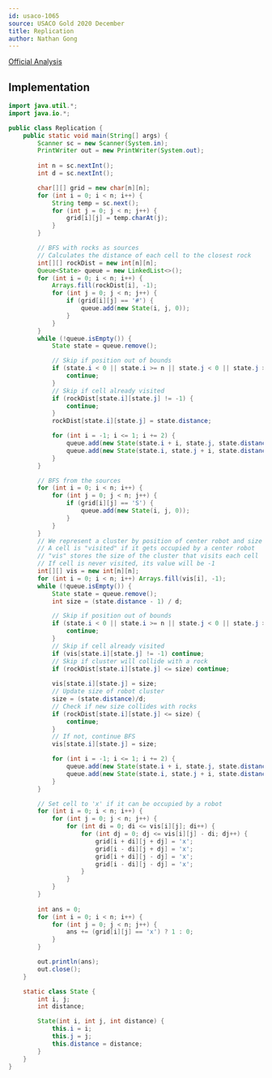 ---
id: usaco-1065
source: USACO Gold 2020 December
title: Replication
author: Nathan Gong
---

[Official Analysis](http://www.usaco.org/current/data/sol_prob1_gold_dec20.html)

## Implementation

<LanguageSection>

<JavaSection>

```java
import java.util.*;
import java.io.*;

public class Replication {
	public static void main(String[] args) {
		Scanner sc = new Scanner(System.in);
		PrintWriter out = new PrintWriter(System.out);
		
		int n = sc.nextInt();
		int d = sc.nextInt();

		char[][] grid = new char[n][n];
		for (int i = 0; i < n; i++) {
			String temp = sc.next();
			for (int j = 0; j < n; j++) {
				grid[i][j] = temp.charAt(j);
			}
		}

		// BFS with rocks as sources
		// Calculates the distance of each cell to the closest rock
		int[][] rockDist = new int[n][n];
		Queue<State> queue = new LinkedList<>();
		for (int i = 0; i < n; i++) {
			Arrays.fill(rockDist[i], -1);
			for (int j = 0; j < n; j++) {
				if (grid[i][j] == '#') {
					queue.add(new State(i, j, 0));
				}
			} 
		}
		while (!queue.isEmpty()) {
			State state = queue.remove();

			// Skip if position out of bounds
			if (state.i < 0 || state.i >= n || state.j < 0 || state.j >= n) {
				continue;
			}
			// Skip if cell already visited
			if (rockDist[state.i][state.j] != -1) {
				continue;
			}
			rockDist[state.i][state.j] = state.distance;

			for (int i = -1; i <= 1; i += 2) {
				queue.add(new State(state.i + i, state.j, state.distance + 1));
				queue.add(new State(state.i, state.j + i, state.distance + 1));
			}
		}

		// BFS from the sources
		for (int i = 0; i < n; i++) {
			for (int j = 0; j < n; j++) {
				if (grid[i][j] == 'S') {
					queue.add(new State(i, j, 0));
				}
			}
		}
		// We represent a cluster by position of center robot and size
		// A cell is "visited" if it gets occupied by a center robot
		// "vis" stores the size of the cluster that visits each cell
		// If cell is never visited, its value will be -1
		int[][] vis = new int[n][n];
		for (int i = 0; i < n; i++) Arrays.fill(vis[i], -1);
		while (!queue.isEmpty()) {
			State state = queue.remove();
			int size = (state.distance - 1) / d;

			// Skip if position out of bounds
			if (state.i < 0 || state.i >= n || state.j < 0 || state.j >= n) {
				continue; 
			}
			// Skip if cell already visited
			if (vis[state.i][state.j] != -1) continue;
			// Skip if cluster will collide with a rock
			if (rockDist[state.i][state.j] <= size) continue;
			
			vis[state.i][state.j] = size; 
			// Update size of robot cluster
			size = (state.distance)/d;
			// Check if new size collides with rocks
			if (rockDist[state.i][state.j] <= size) {
				continue;
			}
			// If not, continue BFS
			vis[state.i][state.j] = size;

			for (int i = -1; i <= 1; i += 2) {
				queue.add(new State(state.i + i, state.j, state.distance + 1));
				queue.add(new State(state.i, state.j + i, state.distance + 1));
			}
		}

		// Set cell to 'x' if it can be occupied by a robot
		for (int i = 0; i < n; i++) {
			for (int j = 0; j < n; j++) {
				for (int di = 0; di <= vis[i][j]; di++) {
					for (int dj = 0; dj <= vis[i][j] - di; dj++) {
						grid[i + di][j + dj] = 'x';
						grid[i - di][j + dj] = 'x';
						grid[i + di][j - dj] = 'x';
						grid[i - di][j - dj] = 'x';
					}
				}
			}
		}
		
		int ans = 0;
		for (int i = 0; i < n; i++) {
			for (int j = 0; j < n; j++) {
				ans += (grid[i][j] == 'x') ? 1 : 0;
			}
		}

		out.println(ans);
		out.close();
	}

	static class State {
		int i, j;
		int distance;

		State(int i, int j, int distance) {
			this.i = i;
			this.j = j;
			this.distance = distance;
		}
	}
}
```

</JavaSection>

</LanguageSection>
